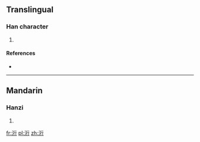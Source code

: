 ==Translingual==

===Han character===
{{Han char|rn=85|rad=水|as=06|sn=9|four=32112|canj=EHON}}

# {{defn|Han|sort=水06}}

====References====
* {{Han ref|kx=0620.020|dkj=17371|hdz=31611.050|uh=6D10|ud=27920|bh=CFAD|bd=53165}}

----

==Mandarin==

===Hanzi===
{{cmn-hanzi|pin=[[xíng]] ([[xing2]])|wg=hsing<sup>2</sup>}}

# {{defn|lang=cmn|sort=水06}}

[[fr:洐]]
[[pl:洐]]
[[zh:洐]]